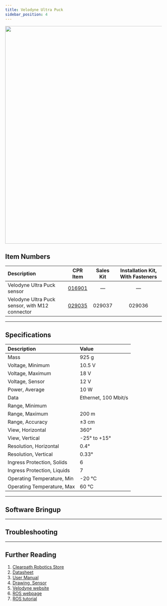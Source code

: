 ```yaml
---
title: Velodyne Ultra Puck
sidebar_position: 4
---
```



<center>
  <img
    src="/img/sensor_images/sensor_velodyne_ultra_puck_1.jpg"
    width="700"
  />
</center>

## Item Numbers

| Description                                    |                         CPR Item                         | Sales Kit | Installation Kit, With Fasteners |
| :--------------------------------------------- | :------------------------------------------------------: | :-------: | :------------------------------: |
| Velodyne Ultra Puck sensor                     | [016901](/assets/pdf/clearpath_robotics_029035-TDS1.pdf) |     —     |                —                 |
| Velodyne Ultra Puck sensor, with M12 connector | [029035](/assets/pdf/clearpath_robotics_029035-TDS1.pdf) |  029037   |              029036              |

---

## Specifications

| Description                 | Value                |
| :-------------------------- | :------------------- |
| Mass                        | 925 g                |
| Voltage, Minimum            | 10.5 V               |
| Voltage, Maximum            | 18 V                 |
| Voltage, Sensor             | 12 V                 |
| Power, Average              | 10 W                 |
| Data                        | Ethernet, 100 Mbit/s |
| Range, Minimum              |                      |
| Range, Maximum              | 200 m                |
| Range, Accuracy             | ±3 cm                |
| View, Horizontal            | 360°                 |
| View, Vertical              | -25° to +15°         |
| Resolution, Horizontal      | 0.4°                 |
| Resolution, Vertical        | 0.33°                |
| Ingress Protection, Solids  | 6                    |
| Ingress Protection, Liquids | 7                    |
| Operating Temperature, Min  | -20 °C               |
| Operating Temperature, Max  | 60 °C                |

---

## Software Bringup

<SoftwareBringup />

---

## Troubleshooting

<Support />

---

## Further Reading

1.  [Clearpath Robotics Store](https://store.clearpathrobotics.com/collections/3d-lidar/products/ultra-puck)
2.  [Datasheet](/assets/pdf/clearpath_robotics_029035-TDS1.pdf)
3.  [User Manual](/assets/pdf/clearpath_robotics_029035-TDS2.pdf)
4.  [Drawing, Sensor](/assets/pdf/clearpath_robotics_029035-TDS3.pdf)
5.  [Velodyne website](https://velodynelidar.com/products/ultra-puck/)
6.  [ROS webpage](http://wiki.ros.org/velodyne)
7.  [ROS tutorial](http://wiki.ros.org/velodyne/Tutorials/Getting%20Started%20with%20the%20Velodyne%20VLP16)
